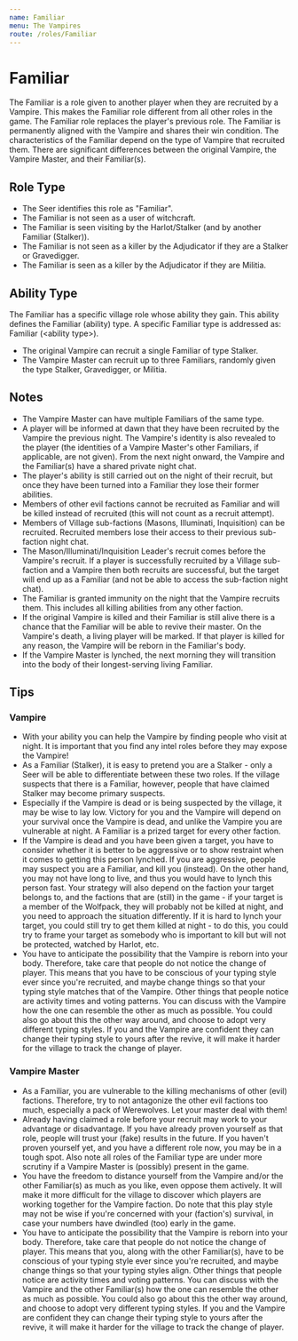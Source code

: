 ```yaml
---
name: Familiar
menu: The Vampires
route: /roles/Familiar
---
```


# Familiar

The Familiar is a role given to another player when they are recruited by a Vampire. This makes the Familiar role different from all other roles in the game. The Familiar role replaces the player's previous role. The Familiar is permanently aligned with the Vampire and shares their win condition. The characteristics of the Familiar depend on the type of Vampire that recruited them. There are significant differences between the original Vampire, the Vampire Master, and their Familiar(s).

## Role Type

- The Seer identifies this role as "Familiar".
- The Familiar is not seen as a user of witchcraft.
- The Familiar is seen visiting by the Harlot/Stalker (and by another Familiar (Stalker)).
- The Familiar is not seen as a killer by the Adjudicator if they are a Stalker or Gravedigger.
- The Familiar is seen as a killer by the Adjudicator if they are Militia.

## Ability Type

The Familiar has a specific village role whose ability they gain. This ability defines the Familiar (ability) type. A specific Familiar type is addressed as: Familiar (\<ability type\>).

- The original Vampire can recruit a single Familiar of type Stalker.
- The Vampire Master can recruit up to three Familiars, randomly given the type Stalker, Gravedigger, or Militia.

## Notes

- The Vampire Master can have multiple Familiars of the same type.
- A player will be informed at dawn that they have been recruited by the Vampire the previous night. The Vampire's identity is also revealed to the player (the identities of a Vampire Master's other Familiars, if applicable, are not given). From the next night onward, the Vampire and the Familiar(s) have a shared private night chat.
- The player's ability is still carried out on the night of their recruit, but once they have been turned into a Familiar they lose their former abilities.
- Members of other evil factions cannot be recruited as Familiar and will be killed instead of recruited (this will not count as a recruit attempt).
- Members of Village sub-factions (Masons, Illuminati, Inquisition) can be recruited. Recruited members lose their access to their previous sub-faction night chat.
- The Mason/Illuminati/Inquisition Leader's recruit comes before the Vampire's recruit. If a player is successfully recruited by a Village sub-faction and a Vampire then both recruits are successful, but the target will end up as a Familiar (and not be able to access the sub-faction night chat).
- The Familiar is granted immunity on the night that the Vampire recruits them. This includes all killing abilities from any other faction.
- If the original Vampire is killed and their Familiar is still alive there is a chance that the Familiar will be able to revive their master. On the Vampire's death, a living player will be marked. If that player is killed for any reason, the Vampire will be reborn in the Familiar's body.
- If the Vampire Master is lynched, the next morning they will transition into the body of their longest-serving living Familiar.

## Tips

### Vampire

- With your ability you can help the Vampire by finding people who visit at night. It is important that you find any intel roles before they may expose the Vampire!
- As a Familiar (Stalker), it is easy to pretend you are a Stalker - only a Seer will be able to differentiate between these two roles. If the village suspects that there is a Familiar, however, people that have claimed Stalker may become primary suspects.
- Especially if the Vampire is dead or is being suspected by the village, it may be wise to lay low. Victory for you and the Vampire will depend on your survival once the Vampire is dead, and unlike the Vampire you are vulnerable at night. A Familiar is a prized target for every other faction.
- If the Vampire is dead and you have been given a target, you have to consider whether it is better to be aggressive or to show restraint when it comes to getting this person lynched. If you are aggressive, people may suspect you are a Familiar, and kill you (instead). On the other hand, you may not have long to live, and thus you would have to lynch this person fast. Your strategy will also depend on the faction your target belongs to, and the factions that are (still) in the game - if your target is a member of the Wolfpack, they will probably not be killed at night, and you need to approach the situation differently. If it is hard to lynch your target, you could still try to get them killed at night - to do this, you could try to frame your target as somebody who is important to kill but will not be protected, watched by Harlot, etc.
- You have to anticipate the possibility that the Vampire is reborn into your body. Therefore, take care that people do not notice the change of player. This means that you have to be conscious of your typing style ever since you're recruited, and maybe change things so that your typing style matches that of the Vampire. Other things that people notice are activity times and voting patterns. You can discuss with the Vampire how the one can resemble the other as much as possible. You could also go about this the other way around, and choose to adopt very different typing styles. If you and the Vampire are confident they can change their typing style to yours after the revive, it will make it harder for the village to track the change of player.

### Vampire Master

- As a Familiar, you are vulnerable to the killing mechanisms of other (evil) factions. Therefore, try to not antagonize the other evil factions too much, especially a pack of Werewolves. Let your master deal with them!
- Already having claimed a role before your recruit may work to your advantage or disadvantage. If you have already proven yourself as that role, people will trust your (fake) results in the future. If you haven't proven yourself yet, and you have a different role now, you may be in a tough spot. Also note all roles of the Familiar type are under more scrutiny if a Vampire Master is (possibly) present in the game.
- You have the freedom to distance yourself from the Vampire and/or the other Familiar(s) as much as you like, even oppose them actively. It will make it more difficult for the village to discover which players are working together for the Vampire faction. Do note that this play style may not be wise if you're concerned with your (faction's) survival, in case your numbers have dwindled (too) early in the game.
- You have to anticipate the possibility that the Vampire is reborn into your body. Therefore, take care that people do not notice the change of player. This means that you, along with the other Familiar(s), have to be conscious of your typing style ever since you're recruited, and maybe change things so that your typing styles align. Other things that people notice are activity times and voting patterns. You can discuss with the Vampire and the other Familiar(s) how the one can resemble the other as much as possible. You could also go about this the other way around, and choose to adopt very different typing styles. If you and the Vampire are confident they can change their typing style to yours after the revive, it will make it harder for the village to track the change of player.
